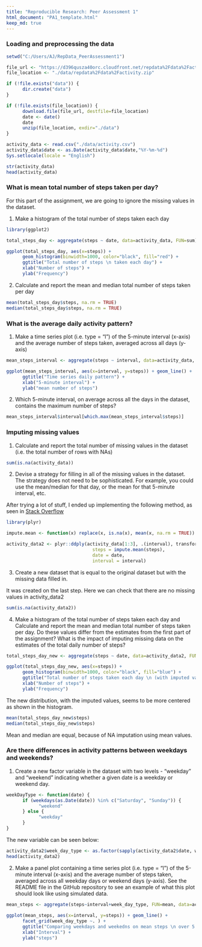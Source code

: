 ```yaml
---
title: "Reproducible Research: Peer Assessment 1"
html_document: "PA1_template.html"
keep_md: true
---
```

      
### Loading and preprocessing the data

```r

setwd("C:/Users/AJ/RepData_PeerAssessment1")

file_url <- "https://d396qusza40orc.cloudfront.net/repdata%2Fdata%2Factivity.zip"
file_location <- "./data/repdata%2Fdata%2Factivity.zip"

if (!file.exists("data")) {
      dir.create("data")
}

if (!file.exists(file_location)) {
      download.file(file_url, destfile=file_location)
      date <- date()
      date
      unzip(file_location, exdir="./data")
}

activity_data <- read.csv("./data/activity.csv")
activity_data$date <- as.Date(activity_data$date,"%Y-%m-%d")
Sys.setlocale(locale = "English")

str(activity_data)
head(activity_data)
```      
      
### What is mean total number of steps taken per day?

For this part of the assignment, we are going to ignore the missing values in the dataset.

1. Make a histogram of the total number of steps taken each day

```r
library(ggplot2)

total_steps_day <- aggregate(steps ~ date, data=activity_data, FUN=sum)

ggplot(total_steps_day, aes(x=steps)) + 
      geom_histogram(binwidth=1000, color="black", fill="red") +
      ggtitle("Total number of steps \n taken each day") +
      xlab("Number of steps") +
      ylab("Frequency")
```

2. Calculate and report the mean and median total number of steps taken per day

```r
mean(total_steps_day$steps, na.rm = TRUE)
median(total_steps_day$steps, na.rm = TRUE)
```      
      
### What is the average daily activity pattern?

1. Make a time series plot (i.e. type = "l") of the 5-minute interval (x-axis) and the average number of steps taken, averaged across all days (y-axis)

```r
mean_steps_interval <- aggregate(steps ~ interval, data=activity_data, FUN=mean)

ggplot(mean_steps_interval, aes(x=interval, y=steps)) + geom_line() +
      ggtitle("Time series daily pattern") +
      xlab("5-minute interval") +
      ylab("mean number of steps")
```

2. Which 5-minute interval, on average across all the days in the dataset, contains the maximum number of steps?

```r
mean_steps_interval$interval[which.max(mean_steps_interval$steps)]
```


### Imputing missing values

1. Calculate and report the total number of missing values in the dataset (i.e. the total number of rows with NAs)

```r
sum(is.na(activity_data))
```

2. Devise a strategy for filling in all of the missing values in the dataset.  The strategy does not need to be sophisticated. For example, you could use the mean/median for that day, or the mean for that 5-minute interval, etc.

After trying a lot of stuff, I ended up implementing the following method, as seen in [Stack Overflow](http://stackoverflow.com/a/9322975/3657371)

```r
library(plyr)

impute.mean <- function(x) replace(x, is.na(x), mean(x, na.rm = TRUE))

activity_data2 <- plyr::ddply(activity_data[1:3], .(interval), transform,
                                steps = impute.mean(steps),
                                date = date,
                                interval = interval)
```

3. Create a new dataset that is equal to the original dataset but with the missing data filled in.

It was created on the last step. Here we can check that there are no missing values in activity_data2
```r
sum(is.na(activity_data2))
```

4. Make a histogram of the total number of steps taken each day and Calculate and report the mean and median total number of steps taken per day. Do these values differ from the estimates from the first part of the assignment? What is the impact of imputing missing data on the estimates of the total daily number of steps?

```r
total_steps_day_new <- aggregate(steps ~ date, data=activity_data2, FUN=sum)

ggplot(total_steps_day_new, aes(x=steps)) + 
      geom_histogram(binwidth=1000, color="black", fill="blue") +
      ggtitle("Total number of steps taken each day \n (with imputed values)") +
      xlab("Number of steps") +
      ylab("Frequency")
```

The new distribution, with the imputed values, seems to be more centered as shown in
the histogram.

```r
mean(total_steps_day_new$steps)
median(total_steps_day_new$steps)

```
Mean and median are equal, because of NA imputation using mean values.


### Are there differences in activity patterns between weekdays and weekends?

1. Create a new factor variable in the dataset with two levels - "weekday" and "weekend" indicating whether a given date is a weekday or weekend day.

```r
weekDayType <- function(date) {
      if (weekdays(as.Date(date)) %in% c("Saturday", "Sunday")) {
            "weekend"
      } else {
            "weekday"
      }
}

```

The new variable can be seen below:
```r
activity_data2$week_day_type <- as.factor(sapply(activity_data2$date, weekDayType))
head(activity_data2)
```

2. Make a panel plot containing a time series plot (i.e. type = "l") of the 5-minute  interval (x-axis) and the average number of steps taken, averaged across all weekday days or weekend days (y-axis). See the README file in the GitHub repository to see an example  of what this plot should look like using simulated data.

```r
mean_steps <- aggregate(steps~interval+week_day_type, FUN=mean, data=activity_data2)
      
ggplot(mean_steps, aes(x=interval, y=steps)) + geom_line() +
      facet_grid(week_day_type ~. ) +
      ggtitle("Comparing weekdays and weekedns on mean steps \n over 5 minute intervals") +
      xlab("Interval") +
      ylab("steps")
```


